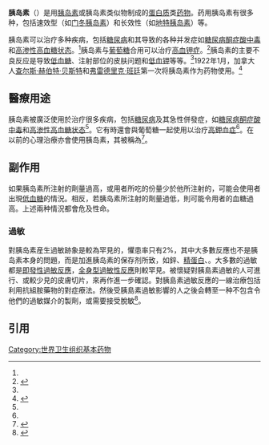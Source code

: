 {{medical}}
{{Drugbox
| drug_name = 胰岛素
<!--Clinical data-->
| Verifiedfields =
| verifiedrevid = 
| tradename =  
| Drugs.com = {{drugs.com|monograph|insulin_human}}
| MedlinePlus = a682611
| pregnancy_AU = <!-- A / B1 / B2 / B3 / C / D / X -->
| pregnancy_US = 
| legal_AU = <!-- Unscheduled / S2 / S3 / S4 / S5 / S6 / S7 / S8 / S9 -->
| legal_CA = RX only
| legal_UK = 
| legal_US = [[非处方药|非处方药]]/[[处方药|℞-only]]
| routes_of_administration = 皮下注射, 静脉注射, 肌内注射, 吸入

<!--Identifiers-->
| CAS_number_Ref = {{cascite|changed|??}}
| CAS_number = 9004-10-8
| UNII_Ref = {{fdacite|correct|FDA}}
| UNII = 438UC14NDQ
| ATC_prefix = A10
| ATC_suffix = AD01
| PubChem = 70678557
| DrugBank_Ref =
| DrugBank = DB00030
| KEGG_Ref =
| KEGG = D04477
| ChemSpiderID = 34999906
| StdInChIKey = YAJCHEVQCOHZDC-QMMNLEPNSA-N

<!--Chemical data-->
| density = 1.09<ref>{{cite journal|last1=Harding|first1=Marjorie M.|last2=Hodgkin|first2=Dorothy Crowfoot|last3=Kennedy|first3=Ann F.|last4=O'Connor|first4=A.|last5=Weitzmann|first5=P.D.J.|title=The crystal structure of insulin|journal=Journal of Molecular Biology|date=March 1966|volume=16|issue=1|pages=212–IN30|doi=10.1016/S0022-2836(66)80274-7}}</ref>
| melting_point     = 233
| melting_notes     =<ref>{{cite journal|last1=Abel|first1=J. J.|title=Crystalline Insulin|journal=Proceedings of the National Academy of Sciences|date=1 February 1926|volume=12|issue=2|pages=132–136|doi=10.1073/pnas.12.2.132}}</ref>
| molecular_weight = 
}}

'''胰岛素'''（{{lang-en|Insulin}}）是用[[胰岛素|胰岛素]]或胰岛素类似物制成的[[蛋白质|蛋白质]]类[[药物治疗|药物]]。药用胰岛素有很多种，包括速效型（如[[门冬胰岛素|门冬胰岛素]]）和长效性（如[[地特胰岛素|地特胰岛素]]）等。

<!-- Medical uses -->
胰岛素可以治疗多种疾病，包括[[糖尿病|糖尿病]]和其导致的各种并发症如[[糖尿病酮症酸中毒|糖尿病酮症酸中毒]]和[[高渗性高血糖状态|高渗性高血糖状态]]。<ref name=AHFS2014/>胰岛素与[[葡萄糖|葡萄糖]]合用可以治疗[[高血钾症|高血钾症]]。<ref name=AHFS2014>{{cite web|author1=American Society of Health-System Pharmacists|title=Insulin Human|url=http://www.drugs.com/monograph/insulin-human.html|website=www.drugs.com|accessdate=1 December 2014|archive-date=2016-10-22|archive-url=https://web.archive.org/web/20161022221822/https://www.drugs.com/monograph/insulin-human.html|dead-url=no}}</ref>胰岛素的主要不良反应是导致[[低血糖|低血糖]]、注射部位的皮肤问题和[[低血钾|低血钾]]等等。<ref name="AHFS2014" />1922年1月，加拿大人[[查尔斯·赫伯特·贝斯特|查尔斯·赫伯特·贝斯特]]和[[弗雷德里克·班廷|弗雷德里克·班廷]]第一次将胰岛素作为药物使用。<ref>{{cite book|title=Casebook for The Foundation a Great American Secret.|date=2009|publisher=PublicAffairs|location=New York|isbn=9780786734252|page=22|url=http://books.google.ca/books?id=5RmHA1SAoAgC&pg=PA22}}</ref>

==醫療用途==
胰岛素被廣泛使用於治疗很多疾病，包括[[糖尿病|糖尿病]]及其急性併發症，如[[糖尿病酮症酸中毒|糖尿病酮症酸中毒]]和[[高渗性高血糖状态|高渗性高血糖状态]]<ref name=AHFS2014/>。它有時還會與葡萄糖一起使用以治疗[[高鉀血症|高鉀血症]]<ref name=AHFS2014/>。在以前的心理治療亦會使用胰岛素，其被稱為{{link-en|胰島素昏迷療法|Insulin shock therapy}}<ref name="Jones">{{cite journal | vauthors = Jones K | title = Insulin coma therapy in schizophrenia | journal = Journal of the Royal Society of Medicine | volume = 93 | issue = 3 | pages = 147–9 | date = March 2000 | pmid = 10741319 | pmc = 1297956 | url = http://jrsm.rsmjournals.com/cgi/reprint/93/3/147.pdf | deadurl = yes | archiveurl = https://web.archive.org/web/20090220051055/http://jrsm.rsmjournals.com/cgi/reprint/93/3/147.pdf | archivedate = 2009-02-20 }}</ref>。

==副作用==
如果胰岛素所注射的劑量過高，或用者所吃的份量少於他所注射的，可能会使用者出現[[低血糖|低血糖]]的情況。相反，若胰岛素所注射的劑量過低，則可能令用者的血糖過高。上述兩种情況都會危及性命。

===過敏===
對胰岛素産生過敏跡象是較為罕見的，懼患率只有2%，其中大多數反應也不是胰岛素本身的問題，而是加進胰岛素的保存剂所致，如鋅、[[精蛋白|精蛋白]]、{{link-en|間甲酚|m-Cresol}}。大多數的過敏都是[[即發性過敏反應|即發性過敏反應]]，[[全身型過敏性反應|全身型過敏性反應]]則較罕見。被懷疑對胰島素過敏的人可進行{{link-en|皮膚點刺測試|Skin allergy test}}、{{link-en|皮膚貼布測試|Patch test}}或較少見的皮膚切片，來再作進一步確認。對胰島素過敏反應的一線治療包括利用抗組胺藥物的對症療法。然後受胰島素過敏影響的人之後会轉至一种不包含令他們的過敏媒介的製劑，或需要接受脫敏<ref name=Ghazavi-2011>{{cite journal | vauthors = Ghazavi MK, Johnston GA | title = Insulin allergy | journal = Clinics in Dermatology | volume = 29 | issue = 3 | pages = 300–5 | date = May–Jun 2011 | pmid = 21496738 | doi = 10.1016/j.clindermatol.2010.11.009 }}</ref>。

==引用==
{{reflist}}

{{抗糖尿病药}}
{{糖尿病}}

[[Category:世界卫生组织基本药物|Category:世界卫生组织基本药物]]